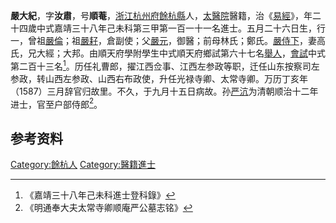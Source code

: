 {{明清人物信息框
| 姓名 = 嚴大紀
| 原名 =
| 圖片名稱= 
| 圖片大小 =
| 圖片說明 = 
| 最高職務 =通奉大夫太常寺卿
| 國家 = 大明 
| 爵位 =
| 籍貫 = [[浙江|浙江]][[杭州府|杭州府]][[餘杭縣|餘杭縣]]
| 族裔 = 
| 字號 = 
| 諡號 =
| 出生日期 = 嘉靖十五年五月二十六日
| 出生地點 = 
| 逝世日期 = 萬曆十五年九月十五日
| 逝世地點 =
| 墓葬 =
| 配偶 = 高氏
| 親屬 = 曾祖[[嚴倫|嚴倫]]，祖[[嚴耔|嚴耔]]，父[[嚴元|嚴元]]，前母林氏；鄭氏
| 出身 =
* 嘉靖三十八年己未科同進士出身
| 經歷 =
| 著作 = 
}}
'''嚴大紀'''{{BD|1536年||1587年||}}，字'''汝肅'''，号'''順菴'''，[[浙江|浙江]][[杭州府|杭州府]][[餘杭縣|餘杭縣]]人，[[太醫院|太醫院]]醫籍，治《[[易經|易經]]》，年二十四歲中式嘉靖三十八年己未科第三甲第一百一十一名進士。五月二十六日生，行一，曾祖[[嚴倫|嚴倫]]；祖[[嚴耔|嚴耔]]，倉副使；父[[嚴元|嚴元]]，御醫；前母林氏；鄭氏。[[嚴侍下|嚴侍下]]，妻高氏，兄大經；大邦。由順天府學附學生中式順天府鄉試第六十七名[[舉人|舉人]]，[[會試|會試]]中式第二百十三名<ref>《嘉靖三十八年己未科進士登科錄》</ref>。历任礼曹郎，擢江西佥事、江西左参政等职，迁任山东按察司左参政，转山西左参政、山西右布政使，升任光禄寺卿、太常寺卿。万历丁亥年（1587）三月辞官归故里。不久，于九月十五日病故。孙[[严沆|严沆]]为清朝顺治十二年进士，官至户部侍郎<ref>《明通奉大夫太常寺卿顺庵严公墓志铭》</ref>。

== 参考资料 ==
{{reflist}}

{{嘉靖三十八年己未科殿试金榜}}

{{Authority control}}
{{DEFAULTSORT:}}
[[Category:餘杭人|Category:餘杭人]]
[[Category:醫籍進士|Category:醫籍進士]]


{{明朝人物小作品}}